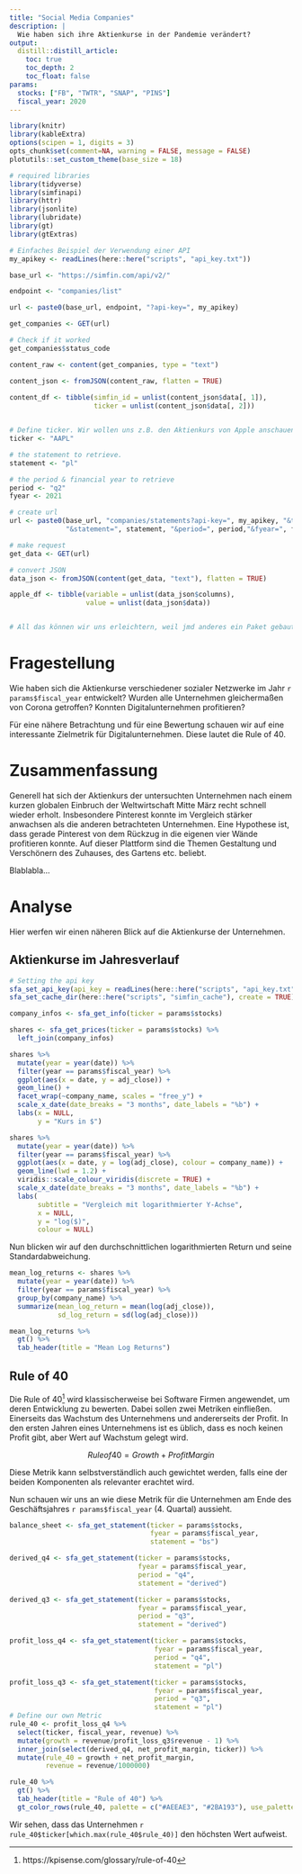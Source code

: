 ```yaml
---
title: "Social Media Companies"
description: | 
  Wie haben sich ihre Aktienkurse in der Pandemie verändert?
output:
  distill::distill_article:
    toc: true
    toc_depth: 2
    toc_float: false
params:
  stocks: ["FB", "TWTR", "SNAP", "PINS"]
  fiscal_year: 2020
---
```



```r
library(knitr)
library(kableExtra)
options(scipen = 1, digits = 3)
opts_chunk$set(comment=NA, warning = FALSE, message = FALSE)
plotutils::set_custom_theme(base_size = 18)
```



```r
# required libraries
library(tidyverse)
library(simfinapi)
library(httr)
library(jsonlite)
library(lubridate)
library(gt)
library(gtExtras)
```



```r
# Einfaches Beispiel der Verwendung einer API
my_apikey <- readLines(here::here("scripts", "api_key.txt"))

base_url <- "https://simfin.com/api/v2/"

endpoint <- "companies/list"

url <- paste0(base_url, endpoint, "?api-key=", my_apikey)

get_companies <- GET(url)

# Check if it worked
get_companies$status_code

content_raw <- content(get_companies, type = "text")

content_json <- fromJSON(content_raw, flatten = TRUE) 
  
content_df <- tibble(simfin_id = unlist(content_json$data[, 1]),
                     ticker = unlist(content_json$data[, 2]))


# Define ticker. Wir wollen uns z.B. den Aktienkurs von Apple anschauen.
ticker <- "AAPL"

# the statement to retrieve. 
statement <- "pl"

# the period & financial year to retrieve
period <- "q2"
fyear <- 2021

# create url
url <- paste0(base_url, "companies/statements?api-key=", my_apikey, "&ticker=", ticker, 
              "&statement=", statement, "&period=", period,"&fyear=", fyear)

# make request
get_data <- GET(url)

# convert JSON
data_json <- fromJSON(content(get_data, "text"), flatten = TRUE) 

apple_df <- tibble(variable = unlist(data_json$columns),
                   value = unlist(data_json$data))


# All das können wir uns erleichtern, weil jmd anderes ein Paket gebaut hat

```


# Fragestellung

Wie haben sich die Aktienkurse verschiedener sozialer Netzwerke im Jahr 
`r params$fiscal_year` entwickelt? Wurden alle Unternehmen gleichermaßen von 
Corona getroffen? Konnten Digitalunternehmen profitieren?

Für eine nähere Betrachtung und für eine Bewertung schauen wir auf eine 
interessante Zielmetrik für Digitalunternehmen. Diese lautet die Rule of 40. 

# Zusammenfassung

Generell hat sich der Aktienkurs der untersuchten Unternehmen nach einem
kurzen globalen Einbruch der Weltwirtschaft Mitte März recht schnell wieder
erholt. Insbesondere Pinterest konnte im Vergleich stärker anwachsen als die 
anderen betrachteten Unternehmen. Eine Hypothese ist, dass gerade Pinterest
von dem Rückzug in die eigenen vier Wände profitieren konnte. Auf dieser 
Plattform sind die Themen Gestaltung und Verschönern des Zuhauses, des Gartens
etc. beliebt.

Blablabla...


# Analyse

Hier werfen wir einen näheren Blick auf die Aktienkurse der Unternehmen.

## Aktienkurse im Jahresverlauf

```r
# Setting the api key
sfa_set_api_key(api_key = readLines(here::here("scripts", "api_key.txt")))
sfa_set_cache_dir(here::here("scripts", "simfin_cache"), create = TRUE)

company_infos <- sfa_get_info(ticker = params$stocks)

shares <- sfa_get_prices(ticker = params$stocks) %>% 
  left_join(company_infos)

shares %>% 
  mutate(year = year(date)) %>% 
  filter(year == params$fiscal_year) %>%
  ggplot(aes(x = date, y = adj_close)) +
  geom_line() +
  facet_wrap(~company_name, scales = "free_y") +
  scale_x_date(date_breaks = "3 months", date_labels = "%b") +
  labs(x = NULL,
       y = "Kurs in $") 

shares %>% 
  mutate(year = year(date)) %>% 
  filter(year == params$fiscal_year) %>%
  ggplot(aes(x = date, y = log(adj_close), colour = company_name)) +
  geom_line(lwd = 1.2) +
  viridis::scale_colour_viridis(discrete = TRUE) +
  scale_x_date(date_breaks = "3 months", date_labels = "%b") +
  labs(
       subtitle = "Vergleich mit logarithmierter Y-Achse",
       x = NULL,
       y = "log($)",
       colour = NULL) 

```


Nun blicken wir auf den durchschnittlichen logarithmierten Return und seine
Standardabweichung.

```r
mean_log_returns <- shares %>% 
  mutate(year = year(date)) %>% 
  filter(year == params$fiscal_year) %>% 
  group_by(company_name) %>% 
  summarize(mean_log_return = mean(log(adj_close)),
            sd_log_return = sd(log(adj_close)))

mean_log_returns %>% 
  gt() %>% 
  tab_header(title = "Mean Log Returns")
```


## Rule of 40

Die Rule of 40^[https://kpisense.com/glossary/rule-of-40] wird klassischerweise 
bei Software Firmen angewendet, um 
deren Entwicklung zu bewerten. Dabei sollen zwei Metriken
einfließen. Einerseits das Wachstum des Unternehmens und andererseits der
Profit. In den ersten Jahren eines Unternehmens ist es üblich, dass 
es noch keinen Profit gibt, aber Wert auf Wachstum gelegt wird. 

$$
Rule of 40 = Growth + Profit Margin
$$

Diese Metrik kann selbstverständlich auch gewichtet werden, falls eine der 
beiden Komponenten als relevanter erachtet wird. 

Nun schauen wir uns an wie diese Metrik für die Unternehmen am Ende des
Geschäftsjahres `r params$fiscal_year` (4. Quartal) aussieht. 


```r

balance_sheet <- sfa_get_statement(ticker = params$stocks,
                                   fyear = params$fiscal_year,
                                   statement = "bs")

derived_q4 <- sfa_get_statement(ticker = params$stocks,
                                fyear = params$fiscal_year,
                                period = "q4",
                                statement = "derived")

derived_q3 <- sfa_get_statement(ticker = params$stocks,
                                fyear = params$fiscal_year,
                                period = "q3",
                                statement = "derived")

profit_loss_q4 <- sfa_get_statement(ticker = params$stocks,
                                    fyear = params$fiscal_year,
                                    period = "q4",
                                    statement = "pl")

profit_loss_q3 <- sfa_get_statement(ticker = params$stocks,
                                    fyear = params$fiscal_year,
                                    period = "q3",
                                    statement = "pl")
# Define our own Metric
rule_40 <- profit_loss_q4 %>% 
  select(ticker, fiscal_year, revenue) %>%
  mutate(growth = revenue/profit_loss_q3$revenue - 1) %>% 
  inner_join(select(derived_q4, net_profit_margin, ticker)) %>% 
  mutate(rule_40 = growth + net_profit_margin,
         revenue = revenue/1000000)

rule_40 %>% 
  gt() %>% 
  tab_header(title = "Rule of 40") %>% 
  gt_color_rows(rule_40, palette = c("#AEEAE3", "#2BA193"), use_paletteer = FALSE)
```

Wir sehen, dass das Unternehmen `r rule_40$ticker[which.max(rule_40$rule_40)]`
den höchsten Wert aufweist. 





